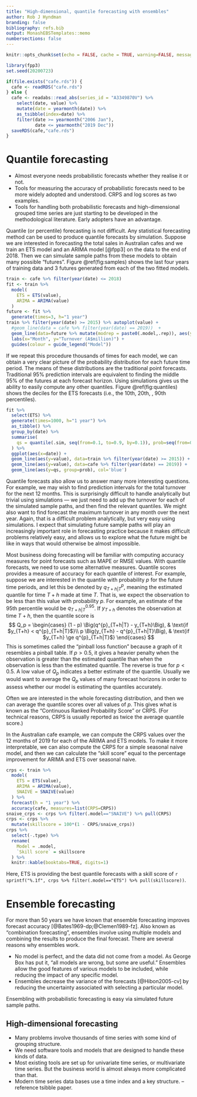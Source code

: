 ```yaml
---
title: "High-dimensional, quantile forecasting with ensembles"
author: Rob J Hyndman
branding: false
bibliography: refs.bib
output: MonashEBSTemplates::memo
numbersections: false
---
```


```r
knitr::opts_chunk$set(echo = FALSE, cache = TRUE, warning=FALSE, message=FALSE)

library(fpp3)
set.seed(20200723)

if(file.exists("cafe.rds")) {
  cafe <- readRDS("cafe.rds")
} else {
  cafe <- readabs::read_abs(series_id = "A3349870V") %>%
    select(date, value) %>%
    mutate(date = yearmonth(date)) %>%
    as_tsibble(index=date) %>%
    filter(date >= yearmonth("2006 Jan"),
           date <= yearmonth("2019 Dec"))
  saveRDS(cafe,"cafe.rds")
}
```


# Quantile forecasting



  * Almost everyone needs probabilistic forecasts whether they realise it or not.
  * Tools for measuring the accuracy of probabilistic forecasts need to be more widely adopted and understood. CRPS and log scores as two examples.
  * Tools for handling both probabilistic forecasts and high-dimensional grouped time series are just starting to be developed in the methodological literature. Early adopters have an advantage.
  
  
Quantile (or percentile) forecasting is not difficult. Any statistical forecasting method can be used to produce quantile forecasts by simulation. Suppose we are interested in forecasting the total sales in Australian cafes and we train an ETS model and an ARIMA model [@fpp3] on the data to the end of 2018. Then we can simulate sample paths from these models to obtain many possible "futures". Figure \@ref(fig:samples) shows the last four years of training data and 3 futures generated from each of the two fitted models. 

```r
train <- cafe %>% filter(year(date) <= 2018)
fit <- train %>% 
  model(
    ETS = ETS(value),
    ARIMA = ARIMA(value)
  )
future <- fit %>%
  generate(times=3, h="1 year")
train %>% filter(year(date) >= 2015) %>% autoplot(value) +
  #geom_line(data = cafe %>% filter(year(date) == 2019))  +
  geom_line(data=future %>% mutate(modrep = paste0(.model,.rep)), aes(y=.sim, col=.model, group=c(modrep))) +
  labs(x="Month", y="Turnover (A$million)") +
  guides(colour = guide_legend("Model"))
```

If we repeat this procedure thousands of times for each model, we can obtain a very clear picture of the probability distribution for each future time period. The means of these distributions are the traditional point forecasts. Traditional 95% prediction intervals are equivalent to finding the middle 95% of the futures at each forecast horizon. Using simulations gives us the ability to easily compute any other quantiles. Figure \@ref(fig:quantiles) shows the deciles for the ETS forecasts (i.e., the 10th, 20th, \dots, 90th percentiles).

```r
fit %>%
  select(ETS) %>%
  generate(times=1000, h="1 year") %>%
  as_tibble() %>%
  group_by(date) %>%
  summarise(
    qs = quantile(.sim, seq(from=0.1, to=0.9, by=0.1)), prob=seq(from=0.1, to=0.9, by=0.1)
  ) %>%
  ggplot(aes(x=date)) +
  geom_line(aes(y=value), data=train %>% filter(year(date) >= 2015)) +
  geom_line(aes(y=value), data=cafe %>% filter(year(date) == 2019)) +
  geom_line(aes(y=qs, group=prob), col='blue')
```

Quantile forecasts also allow us to answer many more interesting questions. For example, we may wish to find prediction intervals for the total turnover for the next 12 months. This is surprisingly difficult to handle analytically but trivial using simulations --- we just need to add up the turnover for each of the simulated sample paths, and then find the relevant quantiles. We might also want to find forecast the maximum turnover in any month over the next year. Again, that is a difficult problem analytically, but very easy using simulations. I expect that simulating future sample paths will play an increasingly important role in forecasting practice because it makes difficult problems relatively easy, and allows us to explore what the future might be like in ways that would otherwise be almost impossible.

Most business doing forecasting will be familiar with computing accuracy measures for point forecasts such as MAPE or RMSE values. With quantile forecasts, we need to use some alternative measures. Quantile scores provides a measure of accuracy for each quantile of interest. For example, suppose we are interested in the quantile with probability $p$ for the future time periods, and let this be denoted by $q^{p}_{T+h|T}$, meaning the estimated quantile for time $T+h$ made at time $T$. That is, we expect the observation to be less than this value with probability $p$. For example, an estimate of the 95th percentile would be $q^{0.95}_{T+h|T}$. If $y_{T+h}$ denotes the observation at time $T+h$, then the quantile score is
$$
  Q_p = \begin{cases} 
  (1 - p) \Big(q^{p}_{T+h|T} - y_{T+h}\Big), & \text{if $y_{T+h} < q^{p}_{T+h|T}$}\\ 
  p \Big(y_{T+h} - q^{p}_{T+h|T}\Big), & \text{if $y_{T+h} \ge q^{p}_{T+h|T}$} \end{cases} 
$$
This is sometimes called the "pinball loss function" because a graph of it resembles a pinball table. If $p>0.5$, it gives a heavier penalty when the observation is greater than the estimated quantile than when the observation is less than the estimated quantile. The reverse is true for $p<0.5$. A low value of $Q_p$ indicates a better estimate of the quantile. Usually we would want to average the $Q_p$ values of many forecast horizons in order to assess whether our model is estimating the quantiles accurately.

Often we are interested in the whole forecasting distribution, and then we can average the quantile scores over all values of $p$. This gives what is known as the "Continuous Ranked Probability Score" or CRPS. (For technical reasons, CRPS is usually reported as twice the average quantile score.)

In the Australian cafe example, we can compute the CRPS values over the 12 months of 2019 for each of the ARIMA and ETS models. To make it more interpretable, we can also compute the CRPS for a simple seasonal naive model, and then we can calculate the "skill score" equal to the percentage improvement for ARIMA and ETS over seasonal naive.

```r
crps <- train %>% 
  model(
    ETS = ETS(value),
    ARIMA = ARIMA(value),
    SNAIVE = SNAIVE(value)
  ) %>%
  forecast(h = "1 year") %>%
  accuracy(cafe, measures=list(CRPS=CRPS))
snaive_crps <- crps %>% filter(.model=="SNAIVE") %>% pull(CRPS)
crps <- crps %>%
  mutate(skillscore = 100*(1 - CRPS/snaive_crps))
crps %>%
  select(-.type) %>%
  rename(
    Model = .model,
    `Skill score` = skillscore
  ) %>%
  knitr::kable(booktabs=TRUE, digits=1)
```

Here, ETS is providing the best quantile forecasts with a skill score of `r sprintf("%.1f", crps %>% filter(.model=="ETS") %>% pull(skillscore))`. 


# Ensemble forecasting

For more than 50 years we have known that ensemble forecasting improves forecast accuracy [@Bates1969-dp;@Clemen1989-fz]. Also known as "combination forecasting", ensembles involve using multiple models and combining the results to produce the final forecast. There are several reasons why ensembles work.

  * No model is perfect, and the data did not come from a model. As George Box has put it, “all models are wrong, but some are useful.” Ensembles allow the good features of various models to be included, while reducing the impact of any specific model.
  * Ensembles decrease the variance of the forecasts [@Hibon2005-cv] by reducing the uncertainty associated with selecting a particular model.


Ensembling with probabilistic forecasting is easy via simulated future sample paths.




## High-dimensional forecasting

  * Many problems involve thousands of time series with some kind of grouping structure.
  * We need software tools and models that are designed to handle these kinds of data.
  * Most existing tools are set up for univariate time series, or multivariate time series. But the business world is almost always more complicated than that.
  * Modern time series data bases use a time index and a key structure. -- reference tsibble paper.


